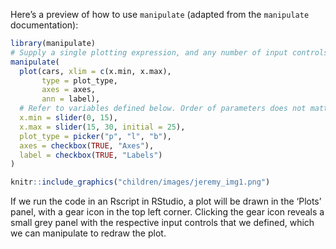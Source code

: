Here's a preview of how to use `manipulate` (adapted from the `manipulate` documentation):
```r
library(manipulate)
# Supply a single plotting expression, and any number of input controls that are assigned to variables, as parameters to the manipulate function.  
manipulate(
  plot(cars, xlim = c(x.min, x.max), 
       type = plot_type, 
       axes = axes, 
       ann = label), 
  # Refer to variables defined below. Order of parameters does not matter. 
  x.min = slider(0, 15),
  x.max = slider(15, 30, initial = 25),
  plot_type = picker("p", "l", "b"),
  axes = checkbox(TRUE, "Axes"),
  label = checkbox(TRUE, "Labels")
)
```

```r
knitr::include_graphics("children/images/jeremy_img1.png")
```

If we run the code in an Rscript in RStudio, a plot will be drawn in the 'Plots' panel, with a gear icon in the top left corner. Clicking the gear icon reveals a small grey panel with the respective input controls that we defined, which we can manipulate to redraw the plot. 
